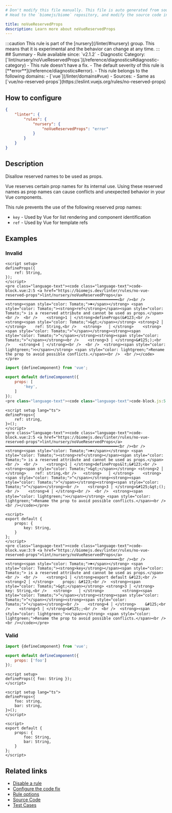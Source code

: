 ```yaml
---
# Don't modify this file manually. This file is auto generated from source, and you will lose your changes next time the website is built.
# Head to the `biomejs/biome` repository, and modify the source code in there.

title: noVueReservedProps
description: Learn more about noVueReservedProps
---
```


<Tabs>
<TabItem label="JavaScript (and super languages)" icon="seti:javascript">
:::caution
This rule is part of the [nursery](/linter/#nursery) group. This means that it is experimental and the behavior can change at any time.
:::
## Summary
- Rule available since: `v2.1.2`
- Diagnostic Category: [`lint/nursery/noVueReservedProps`](/reference/diagnostics#diagnostic-category)
- This rule doesn't have a fix.
- The default severity of this rule is [**error**](/reference/diagnostics#error).
- This rule belongs to the following domains:
  - [`vue`](/linter/domains#vue)
- Sources: 
  - Same as [`vue/no-reserved-props`](https://eslint.vuejs.org/rules/no-reserved-props)

## How to configure
```json title="biome.json"
{
	"linter": {
		"rules": {
			"nursery": {
				"noVueReservedProps": "error"
			}
		}
	}
}

```
## Description
Disallow reserved names to be used as props.

Vue reserves certain prop names for its internal use. Using these reserved names
as prop names can cause conflicts and unexpected behavior in your Vue components.

This rule prevents the use of the following reserved prop names:

- `key` - Used by Vue for list rendering and component identification
- `ref` - Used by Vue for template refs

## Examples

### Invalid

```vue
<script setup>
defineProps({
    ref: String,
});
</script>
<pre class="language-text"><code class="language-text">code-block.vue:2:5 <a href="https://biomejs.dev/linter/rules/no-vue-reserved-props">lint/nursery/noVueReservedProps</a> ━━━━━━━━━━━━━━━━━━━━━━━━━━━━━━━━━━━━━━━━━━━━━━━━━<br /><br />  <strong><span style="color: Tomato;">✖</span></strong> <span style="color: Tomato;"><strong>ref</strong></span><span style="color: Tomato;"> is a reserved attribute and cannot be used as props.</span><br />  <br />    <strong>1 │ </strong>defineProps(&#123;<br />  <strong><span style="color: Tomato;">&gt;</span></strong> <strong>2 │ </strong>    ref: String,<br />   <strong>   │ </strong>    <strong><span style="color: Tomato;">^</span></strong><strong><span style="color: Tomato;">^</span></strong><strong><span style="color: Tomato;">^</span></strong><br />    <strong>3 │ </strong>&#125;);<br />    <strong>4 │ </strong><br />  <br />  <strong><span style="color: lightgreen;">ℹ</span></strong> <span style="color: lightgreen;">Rename the prop to avoid possible conflicts.</span><br />  <br /></code></pre>

```

```js
import {defineComponent} from 'vue';

export default defineComponent({
    props: [
        'key',
    ]
});
<pre class="language-text"><code class="language-text">code-block.js:5:9 <a href="https://biomejs.dev/linter/rules/no-vue-reserved-props">lint/nursery/noVueReservedProps</a> ━━━━━━━━━━━━━━━━━━━━━━━━━━━━━━━━━━━━━━━━━━━━━━━━━━<br /><br />  <strong><span style="color: Tomato;">✖</span></strong> <span style="color: Tomato;"><strong>key</strong></span><span style="color: Tomato;"> is a reserved attribute and cannot be used as props.</span><br />  <br />    <strong>3 │ </strong>export default defineComponent(&#123;<br />    <strong>4 │ </strong>    props: [<br />  <strong><span style="color: Tomato;">&gt;</span></strong> <strong>5 │ </strong>        'key',<br />   <strong>   │ </strong>        <strong><span style="color: Tomato;">^</span></strong><strong><span style="color: Tomato;">^</span></strong><strong><span style="color: Tomato;">^</span></strong><strong><span style="color: Tomato;">^</span></strong><strong><span style="color: Tomato;">^</span></strong><br />    <strong>6 │ </strong>    ]<br />    <strong>7 │ </strong>&#125;);<br />  <br />  <strong><span style="color: lightgreen;">ℹ</span></strong> <span style="color: lightgreen;">Rename the prop to avoid possible conflicts.</span><br />  <br /></code></pre>

```

```vue
<script setup lang="ts">
defineProps<{
    ref: string,
}>();
</script>
<pre class="language-text"><code class="language-text">code-block.vue:2:5 <a href="https://biomejs.dev/linter/rules/no-vue-reserved-props">lint/nursery/noVueReservedProps</a> ━━━━━━━━━━━━━━━━━━━━━━━━━━━━━━━━━━━━━━━━━━━━━━━━━<br /><br />  <strong><span style="color: Tomato;">✖</span></strong> <span style="color: Tomato;"><strong>ref</strong></span><span style="color: Tomato;"> is a reserved attribute and cannot be used as props.</span><br />  <br />    <strong>1 │ </strong>defineProps&lt;&#123;<br />  <strong><span style="color: Tomato;">&gt;</span></strong> <strong>2 │ </strong>    ref: string,<br />   <strong>   │ </strong>    <strong><span style="color: Tomato;">^</span></strong><strong><span style="color: Tomato;">^</span></strong><strong><span style="color: Tomato;">^</span></strong><br />    <strong>3 │ </strong>&#125;&gt;();<br />    <strong>4 │ </strong><br />  <br />  <strong><span style="color: lightgreen;">ℹ</span></strong> <span style="color: lightgreen;">Rename the prop to avoid possible conflicts.</span><br />  <br /></code></pre>

```

```vue
<script>
export default {
    props: {
        key: String,
    }
};
</script>
<pre class="language-text"><code class="language-text">code-block.vue:3:9 <a href="https://biomejs.dev/linter/rules/no-vue-reserved-props">lint/nursery/noVueReservedProps</a> ━━━━━━━━━━━━━━━━━━━━━━━━━━━━━━━━━━━━━━━━━━━━━━━━━<br /><br />  <strong><span style="color: Tomato;">✖</span></strong> <span style="color: Tomato;"><strong>key</strong></span><span style="color: Tomato;"> is a reserved attribute and cannot be used as props.</span><br />  <br />    <strong>1 │ </strong>export default &#123;<br />    <strong>2 │ </strong>    props: &#123;<br />  <strong><span style="color: Tomato;">&gt;</span></strong> <strong>3 │ </strong>        key: String,<br />   <strong>   │ </strong>        <strong><span style="color: Tomato;">^</span></strong><strong><span style="color: Tomato;">^</span></strong><strong><span style="color: Tomato;">^</span></strong><br />    <strong>4 │ </strong>    &#125;<br />    <strong>5 │ </strong>&#125;;<br />  <br />  <strong><span style="color: lightgreen;">ℹ</span></strong> <span style="color: lightgreen;">Rename the prop to avoid possible conflicts.</span><br />  <br /></code></pre>

```

### Valid

```js
import {defineComponent} from 'vue';

export default defineComponent({
    props: ['foo']
});
```

```vue
<script setup>
defineProps({ foo: String });
</script>
```

```vue
<script setup lang="ts">
defineProps<{
    foo: string,
    bar: string,
}>();
</script>
```

```vue
<script>
export default {
    props: {
        foo: String,
        bar: String,
    }
};
</script>
```

## Related links

- [Disable a rule](/linter/#disable-a-rule)
- [Configure the code fix](/linter#configure-the-code-fix)
- [Rule options](/linter/#rule-options)
- [Source Code](https://github.com/biomejs/biome/blob/main/crates/biome_js_analyze/src/lint/nursery/no_vue_reserved_props.rs)
- [Test Cases](https://github.com/biomejs/biome/blob/main/crates/biome_js_analyze/tests/specs/nursery/noVueReservedProps)

</TabItem>
</Tabs>

